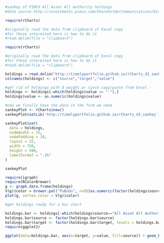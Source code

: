 ```r
#sankey of PIMCO All Asset All Authority holdings
#data source http://investments.pimco.com/ShareholderCommunications/External%20Documents/PIMCO%20Bond%20Stats.xls

require(rCharts)

#originally read the data from clipboard of Excel copy
#for those interested here is how to do it
#read.delim(file = "clipboard")

require(rCharts)

#originally read the data from clipboard of Excel copy
#for those interested here is how to do it
#read.delim(file = "clipboard")

holdings = read.delim("http://timelyportfolio.github.io/rCharts_d3_sankey/holdings.txt", skip = 3, header = FALSE, stringsAsFactors = FALSE)
colnames(holdings) <- c("source","target","value")

#get rid of holdings with 0 weight or since copy/paste from Excel -
holdings <- holdings[-which(holdings$value == "-"),]
holdings$value <- as.numeric(holdings$value)

#now we finally have the data in the form we need
sankeyPlot <- rCharts$new()
sankeyPlot$setLib('http://timelyportfolio.github.io/rCharts_d3_sankey')

sankeyPlot$set(
  data = holdings,
  nodeWidth = 15,
  nodePadding = 10,
  layout = 32,
  width = 750,
  height = 500,
  labelFormat = ".1%"
)

sankeyPlot
```
```r
require(igraph)
require(RColorBrewer)
g <- graph.data.frame(holdings)
V(g)$color = brewer.pal("PuBuGn", n=9)[as.numeric(factor(holdings$source))]
plot(g, vertex.color = V(g)$color)
```

```r
#get holdings ready for a bar chart

holdings.bar <- holdings[-which(holdings$source=="All Asset All Authority"),]
holdings.bar$source <- factor(holdings.bar$source)
holdings.bar$target <- factor(holdings.bar$target, levels = holdings.bar$target, ordered = TRUE)
require(ggplot2)

ggplot(data=holdings.bar, aes(x=target, y=value, fill=source)) + geom_bar(stat="identity", position=position_dodge()) + coord_flip()

```